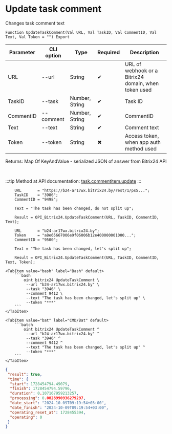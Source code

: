 ﻿---
sidebar_position: 4
---


# Update task comment
 Changes task comment text



`Function UpdateTaskComment(Val URL, Val TaskID, Val CommentID, Val Text, Val Token = "") Export`

  | Parameter | CLI option | Type | Required | Description |
  |-|-|-|-|-|
  | URL | --url | String | &#x2714; | URL of webhook or a Bitrix24 domain, when token used |
  | TaskID | --task | Number, String | &#x2714; | Task ID |
  | CommentID | --comment | Number, String | &#x2714; | CommentID |
  | Text | --text | String | &#x2714; | Comment text |
  | Token | --token | String | &#x2716; | Access token, when app auth method used |

  
  Returns:  Map Of KeyAndValue - serialized JSON of answer from Bitrix24 API

<br/>

:::tip
Method at API documentation: [task.commentitem.update](https://dev.1c-bitrix.ru/rest_help/tasks/task/commentitem/update.php)
:::
<br/>


```bsl title="1C:Enterprise/OneScript code example"
    URL       = "https://b24-ar17wx.bitrix24.by/rest/1/ps5...";
    TaskID    = "3986";
    CommentID = "9498";

    Text = "The task has been changed, do not split up";

    Result = OPI_Bitrix24.UpdateTaskComment(URL, TaskID, CommentID, Text);

    URL       = "b24-ar17wx.bitrix24.by";
    Token     = "a8e65667006e9f06006b12e400000001000...";
    CommentID = "9500";

    Text = "The task has been changed, let's split up";

    Result = OPI_Bitrix24.UpdateTaskComment(URL, TaskID, CommentID, Text, Token);
```
 

 <Tabs>
  
    <TabItem value="bash" label="Bash" default>
        ```bash
            oint bitrix24 UpdateTaskComment \
             --url "b24-ar17wx.bitrix24.by" \
             --task "3946" \
             --comment 9412 \
             --text "The task has been changed, let's split up" \
             --token "***"
        ```
    </TabItem>
  
    <TabItem value="bat" label="CMD/Bat" default>
        ```batch
            oint bitrix24 UpdateTaskComment ^
             --url "b24-ar17wx.bitrix24.by" ^
             --task "3946" ^
             --comment 9412 ^
             --text "The task has been changed, let's split up" ^
             --token "***"
        ```
    </TabItem>
</Tabs>


```json title="Result"
{
 "result": true,
 "time": {
  "start": 1728454794.49079,
  "finish": 1728454794.59796,
  "duration": 0.107167959213257,
  "processing": 0.0828990936279297,
  "date_start": "2024-10-09T09:19:54+03:00",
  "date_finish": "2024-10-09T09:19:54+03:00",
  "operating_reset_at": 1728455394,
  "operating": 0
 }
}
```
